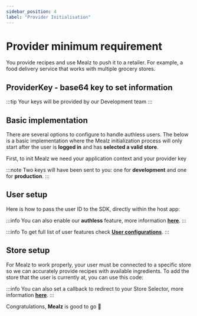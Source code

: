 ```yaml
---
sidebar_position: 4
label: "Provider Initialisation"
---
```





# Provider minimum requirement

You provide recipes and use Mealz to push it to a retailer. For example, a food delivery service that works with multiple grocery stores. 

## ProviderKey - base64 key to set information

<AndroidProviderId />

:::tip
Your keys will be provided by our Development team
:::

## Basic implementation

There are several options to configure to handle authless users. The below is a basic implementation
where the Mealz initialization process will only start after the user is **logged in** and has **selected a valid store**.

First, to init Mealz we need your application context and your provider key

:::note
Two keys will have been sent to you: one for **development** and one for **production**.
:::

<AndroidBasicImpProvider />

## User setup

Here is how to pass the user ID to the SDK, directly within the host app:

:::info
You can also enable our **authless** feature, more information [**here**](../advanced/user-configuration/##AuthLess
).
:::

<AndroidUserSetting />

:::info
To get full list of user features check [**User configurations**](../advanced/user-configuration).
:::

## Store setup

For Mealz to work properly, your user must be connected to a specific store so we can accurately provide recipes with available ingredients.
To add the store that the user is currently at, you can use this code:

<AndroidStoreSetup />

:::info
You can also set a callback to redirect to your Store Selector, more information [**here**](../advanced/store-configuration/##SetStore
).
:::


Congratulations, **Mealz** is good to go 🥳